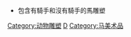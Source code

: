{{Commons category|Statues of riders}}
{{Cat main|騎手像}}
*包含有騎手和沒有騎手的馬雕塑
[[Category:动物雕塑|Category:动物雕塑]]
[[Category:藝術作品中的馬|D]]
[[Category:马美术品|Category:马美术品]]